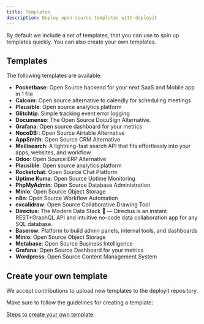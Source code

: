 ---
title: Templates
description: Deploy open source templates with deployit
---

By default we include a set of templates, that you can use to spin up templates quickly. You can also create your own templates.

## Templates

The following templates are available:

- **Pocketbase**: Open Source backend for your next SaaS and Mobile app in 1 file
- **Calcom**: Open source alternative to calendly for scheduling meetings
- **Plausible**: Open source analytics platform
- **Glitchtip**: Simple tracking event error logging
- **Documenso**: The Open Source DocuSign Alternative.
- **Grafana**: Open source dashboard for your metrics
- **NocoDB:**: Open Source Airtable Alternative
- **AppSmith**: Open Source CRM Alternative
- **Meilisearch**: A lightning-fast search API that fits effortlessly into your apps, websites, and workflow
- **Odoo**: Open Source ERP Alternative
- **Plausible**: Open source analytics platform
- **Rocketchat**: Open Source Chat Platform
- **Uptime Kuma**: Open Source Uptime Monitoring
- **PhpMyAdmin**: Open Source Database Administration
- **Minio**: Open Source Object Storage
- **n8n**: Open Source Workflow Automation
- **excalidraw**: Open Source Collaborative Drawing Tool
- **Directus**: The Modern Data Stack 🐰 — Directus is an instant REST+GraphQL API and intuitive no-code data collaboration app for any SQL database.
- **Baserow**: Platform to build admin panels, internal tools, and dashboards
- **Minio**: Open Source Object Storage
- **Metabase**: Open Source Business Intelligence
- **Grafana**: Open Source Dashboard for your metrics
- **Wordpress**: Open Source Content Management System




## Create your own template

We accept contributions to upload new templates to the deployit repository.

Make sure to follow the guidelines for creating a template:

[Steps to create your own template](https://github.com/deployit/deployit/blob/canary/CONTRIBUTING.md#templates)